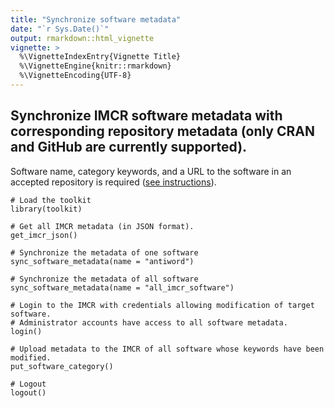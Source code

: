 ```yaml
---
title: "Synchronize software metadata"
date: "`r Sys.Date()`"
output: rmarkdown::html_vignette
vignette: >
  %\VignetteIndexEntry{Vignette Title}
  %\VignetteEngine{knitr::rmarkdown}
  %\VignetteEncoding{UTF-8}
---
```


## Synchronize IMCR software metadata with corresponding repository metadata (only CRAN and GitHub are currently supported).

Software name, category keywords, and a URL to the software in an accepted repository is required ([see instructions](http://wiki.esipfed.org/index.php/Best_practices#Register)).
```
# Load the toolkit
library(toolkit)

# Get all IMCR metadata (in JSON format).
get_imcr_json()

# Synchronize the metadata of one software
sync_software_metadata(name = "antiword")

# Synchronize the metadata of all software
sync_software_metadata(name = "all_imcr_software")

# Login to the IMCR with credentials allowing modification of target software.
# Administrator accounts have access to all software metadata.
login()

# Upload metadata to the IMCR of all software whose keywords have been modified.
put_software_category()

# Logout
logout()
```
